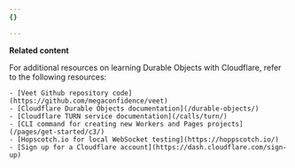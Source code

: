 ```yaml
---
{}

---
```


**Related content**

For additional resources on learning Durable Objects with Cloudflare, refer to the following resources:

    - [Veet Github repository code](https://github.com/megaconfidence/veet)
    - [Cloudflare Durable Objects documentation](/durable-objects/)
    - [Cloudflare TURN service documentation](/calls/turn/)
    - [CLI command for creating new Workers and Pages projects](/pages/get-started/c3/) 
    - [Hopscotch.io for local WebSocket testing](https://hoppscotch.io/) 
    - [Sign up for a Cloudflare account](https://dash.cloudflare.com/sign-up)

